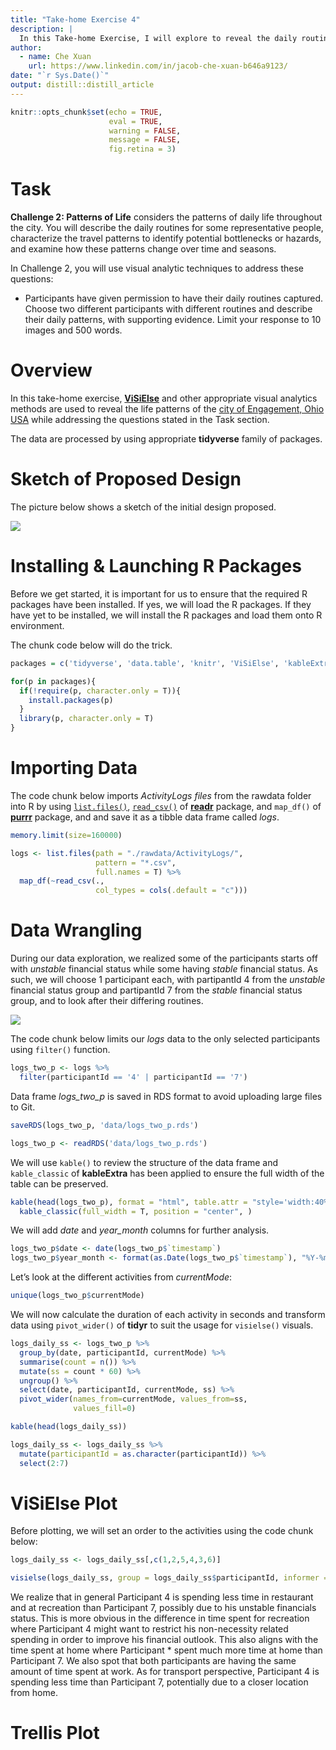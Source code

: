```yaml
---
title: "Take-home Exercise 4"
description: |
  In this Take-home Exercise, I will explore to reveal the daily routine of two selected participants of the city of Engagement, Ohio USA.
author:
  - name: Che Xuan 
    url: https://www.linkedin.com/in/jacob-che-xuan-b646a9123/
date: "`r Sys.Date()`"
output: distill::distill_article
---
```


```r
knitr::opts_chunk$set(echo = TRUE,
                      eval = TRUE,
                      warning = FALSE,
                      message = FALSE,
                      fig.retina = 3)
```


# Task

**Challenge 2: Patterns of Life** considers the patterns of daily life throughout the city. You will describe the daily routines for some representative people, characterize the travel patterns to identify potential bottlenecks or hazards, and examine how these patterns change over time and seasons.

In Challenge 2, you will use visual analytic techniques to address these questions:

- Participants have given permission to have their daily routines captured. Choose two different participants with different routines and describe their daily patterns, with supporting evidence. Limit your response to 10 images and 500 words.

# Overview

In this take-home exercise, [**ViSiElse**](https://cran.r-project.org/web/packages/ViSiElse/index.html) and other appropriate visual analytics methods are used to reveal the life patterns of the [city of Engagement, Ohio USA](https://vast-challenge.github.io/2022/) while addressing the questions stated in the Task section.

The data are processed by using appropriate **tidyverse** family of packages.

# Sketch of Proposed Design

The picture below shows a sketch of the initial design proposed. 

![](img/image1.jpg)


# Installing & Launching R Packages

Before we get started, it is important for us to ensure that the required R packages have been installed. If yes, we will load the R packages. If they have yet to be installed, we will install the R packages and load them onto R environment.

The chunk code below will do the trick.

```r
packages = c('tidyverse', 'data.table', 'knitr', 'ViSiElse', 'kableExtra', 'lubridate')

for(p in packages){
  if(!require(p, character.only = T)){
    install.packages(p)
  }
  library(p, character.only = T)
}

```

# Importing Data

The code chunk below imports *ActivityLogs files* from the rawdata folder into R by using [`list.files()`](https://rdrr.io/r/base/list.files.html), [`read_csv()`](https://readr.tidyverse.org/reference/read_delim.html) of [**readr**](https://readr.tidyverse.org/) package, and `map_df()` of [**purrr**](https://www.rdocumentation.org/packages/purrr/versions/0.2.5) package, and and save it as a tibble data frame called *logs*.

```r
memory.limit(size=160000)
```

```r
logs <- list.files(path = "./rawdata/ActivityLogs/",
                   pattern = "*.csv", 
                   full.names = T) %>% 
  map_df(~read_csv(., 
                   col_types = cols(.default = "c"))) 
```


# Data Wrangling

During our data exploration, we realized some of the participants starts off with *unstable* financial status while some having *stable* financial status. As such, we will choose 1 participant each, with partipantId 4 from the *unstable* financial status group and partipantId 7 from the *stable* financial status group, and to look after their differing routines.

![](img/image10.jpg)

The code chunk below limits our *logs* data to the only selected participants using `filter()` function.

```r
logs_two_p <- logs %>%
  filter(participantId == '4' | participantId == '7')
```

Data frame *logs_two_p* is saved in RDS format to avoid uploading large files to Git.

```r
saveRDS(logs_two_p, 'data/logs_two_p.rds')
```

```r
logs_two_p <- readRDS('data/logs_two_p.rds')
```

We will use `kable()` to review the structure of the data frame and `kable_classic` of **kableExtra** has been applied to ensure the full width of the table can be preserved.

```r
kable(head(logs_two_p), format = "html", table.attr = "style='width:40%;'" ) %>% 
  kable_classic(full_width = T, position = "center", )
```

We will add *date* and *year_month* columns for further analysis.

```r
logs_two_p$date <- date(logs_two_p$`timestamp`)
logs_two_p$year_month <- format(as.Date(logs_two_p$`timestamp`), "%Y-%m")
```


Let's look at the different activities from *currentMode*:

```r
unique(logs_two_p$currentMode)
```


We will now calculate the duration of each activity in seconds and transform data using `pivot_wider()` of **tidyr** to suit the usage for `visielse()` visuals.

```r
logs_daily_ss <- logs_two_p %>%
  group_by(date, participantId, currentMode) %>%
  summarise(count = n()) %>%
  mutate(ss = count * 60) %>%
  ungroup() %>%
  select(date, participantId, currentMode, ss) %>%
  pivot_wider(names_from=currentMode, values_from=ss,
              values_fill=0)
```

```r
kable(head(logs_daily_ss))
```


```r
logs_daily_ss <- logs_daily_ss %>%
  mutate(participantId = as.character(participantId)) %>%
  select(2:7)
```


# ViSiElse Plot

Before plotting, we will set an order to the activities using the code chunk below:

```r
logs_daily_ss <- logs_daily_ss[,c(1,2,5,4,3,6)]
```


```r
visielse(logs_daily_ss, group = logs_daily_ss$participantId, informer = NULL, method = "cut", pixel = 200)
```

We realize that in general Participant 4 is spending less time in restaurant and at recreation than Participant 7, possibly due to his unstable financials status. This is more obvious in the difference in time spent for recreation where Participant 4 might want to restrict his non-necessity related spending in order to improve his financial outlook. This also aligns with the time spent at home where Participant * spent much more time at home than Participant 7. We also spot that both participants are having the same amount of time spent at work. As for transport perspective, Participant 4 is spending less time than Participant 7, potentially due to a closer location from home.


# Trellis Plot





